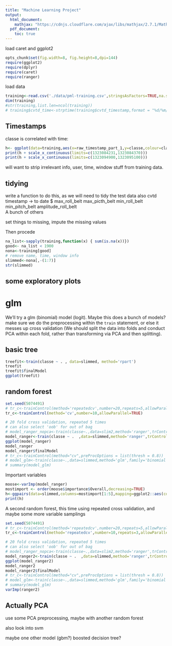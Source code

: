 ```yaml
---
title: "Machine Learning Project"
output:
  html_document:
    mathjax: "https://cdnjs.cloudflare.com/ajax/libs/mathjax/2.7.1/MathJax.js?config=TeX-AMS-MML_HTMLorMML"
  pdf_document:
    toc: true
---
```


load caret and ggplot2

```r
opts_chunk$set(fig.width=8, fig.height=8,dpi=144)
require(ggplot2)
require(dplyr)
require(caret)
require(ranger)
```
load data

```r
training<-read.csv('./data/pml-training.csv',stringsAsFactors=TRUE,na.strings = c("#DIV/0!","NA"))
dim(training)
#str(training,list.len=ncol(training))
# training$cvtd_time<-strptime(training$cvtd_timestamp,format = "%d/%m/%Y %H:%M",list=FALSE)
```


## Timestamps
classe is correlated with time:

```r
h<- ggplot(data=training,aes(x=raw_timestamp_part_1,y=classe,colour=classe)) + geom_point()
print(h + scale_x_continuous(limits=c(1323084231,1323084370)))
print(h + scale_x_continuous(limits=c(1323094900,1323095100)))
```

will want to strip irrelevant info, user, time, window stuff from training data.


## tidying
write a function to do this, as we will need to tidy the test data also
cvtd timestamp -> to date
 $ max_roll_belt 
  max_picth_belt 
  min_roll_belt   
  min_pitch_belt
amplitude_roll_belt   
A bunch of others

set things to missing, impute the missing values

Then procede

```r
na_list<-sapply(training,function(x) { sum(is.na(x))})
good<- na_list < 1900
nona<-training[good]
# remove name, time, window info
slimmed<-nona[,-(1:7)]
str(slimmed)
```



## some exploratory plots

# glm

We'll try a glm (binomial) model (logit). Maybe this does a bunch of models?
make sure we do the preprocessing within the `train` statement, or else it messes up cross validation (We should split the data into folds and conduct PCA within each fold, rather than transforming via PCA and then splitting). 




## basic tree
```r
treefit<-train(classe ~ . , data=slimmed, method='rpart')
treefit
treefit$finalModel
ggplot(treefit)
```
<!-- library(devtools) -->
<!-- install_bitbucket("mkuhn/parallelRandomForest", ref="parallelRandomForest") -->
## random forest
```r
set.seed(5074491)
# tr_c<-trainControl(method='repeatedcv',number=20,repeats=5,allowParallel=TRUE)
tr_c<-trainControl(method='cv',number=10,allowParallel=TRUE) 

# 20 fold cross validation, repeated 5 times
# can also select 'oob' for out of bag
# model_ranger_nopca<-train(classe~.,data=slim2,method='ranger',trControl=tr_c)
model_ranger<-train(classe ~ .  ,data=slimmed,method='ranger',trControl=tr_c,tuneGrid = expand.grid(mtry= c(5,10,20)),importance='impurity')
ggplot(model_ranger)
model_ranger
model_ranger$finalModel
# tr_c<-trainControl(method="cv",preProcOptions = list(thresh = 0.8))
# model_glm<-train(classe~.,data=slimmed,method='glm',family='binomial',train_control=tr_c,preProcess=c('pca','knnImpute'))
# summary(model_glm)
```
Important variables

```r
moose<-varImp(model_ranger)
mostimport <- order(moose$importance$Overall,decreasing=TRUE)
h<-ggpairs(data=slimmed,columns=mostimport[1:5],mapping=ggplot2::aes(colour = classe,alpha=0.1))
print(h)
```

A second random forest, this time using repeated cross validation, and maybe some more variable samplings

```r
set.seed(5074491)
# tr_c<-trainControl(method='repeatedcv',number=20,repeats=5,allowParallel=TRUE)
tr_c<-trainControl(method='repeatedcv',number=10,repeats=3,allowParallel=TRUE) 

# 20 fold cross validation, repeated 5 times
# can also select 'oob' for out of bag
# model_ranger_nopca<-train(classe~.,data=slim2,method='ranger',trControl=tr_c)
model_ranger2<-train(classe ~ .  ,data=slimmed,method='ranger',trControl=tr_c,tuneGrid = expand.grid(mtry= c(2,10,30)),importance='impurity')
ggplot(model_ranger2)
model_ranger2
model_ranger2$finalModel
# tr_c<-trainControl(method="cv",preProcOptions = list(thresh = 0.8))
# model_glm<-train(classe~.,data=slimmed,method='glm',family='binomial',train_control=tr_c,preProcess=c('pca','knnImpute'))
# summary(model_glm)
varImp(ranger2)
```

## Actually PCA
use some PCA preprocessing, maybe with another random forest

also look into svm

maybe one other model (gbm?) boosted decision tree?







